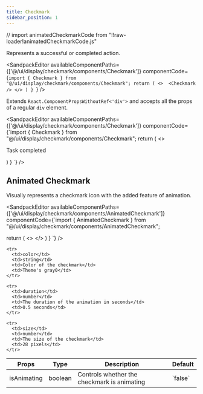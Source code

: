 ```yaml
---
title: Checkmark
sidebar_position: 1
---
```


// import animatedCheckmarkCode from "!!raw-loader!animatedCheckmarkCode.js"

Represents a successful or completed action. 

<Tabs>
<TabItem value="usage" label="Usage" default>

<SandpackEditor
  availableComponentPaths={['@/ui/display/checkmark/components/Checkmark']}
  componentCode={`import { Checkmark } from "@/ui/display/checkmark/components/Checkmark";
 return (
  <> 
  <Checkmark />
 </>
 )
}
`} 
/>

</TabItem>

<TabItem value="props" label="Props">

Extends `React.ComponentPropsWithoutRef<'div'>` and accepts all the props of a regular `div` element.

</TabItem >

<TabItem value="example" label="Example">

<SandpackEditor
  availableComponentPaths={['@/ui/display/checkmark/components/Checkmark']}
  componentCode={`import { Checkmark } from "@/ui/display/checkmark/components/Checkmark";
 return (
  <> 
  <div style={{display: 'flex', alignItems: 'center'}}>
   <Checkmark />  <p style={{marginLeft: '8px'}}>Task completed </p>
 </div>
 </>
 )
}
`} 
/>


</TabItem>

</Tabs>

## Animated Checkmark 

Visually represents a checkmark icon with the added feature of animation. 

<Tabs>

<TabItem value="usage" label="Usage" default>

<SandpackEditor
  availableComponentPaths={['@/ui/display/checkmark/components/AnimatedCheckmark']}
  componentCode={`import { AnimatedCheckmark } from "@/ui/display/checkmark/components/AnimatedCheckmark";

  return (
    <> 
    <AnimatedCheckmark isAnimating={true}/>
    </>
    )
}
`}
/>

</TabItem>

<TabItem value="props" label="Props" default>

<table>
  <thead>
    <tr>
      <th>Props</th>
      <th>Type</th>
      <th>Description</th>
      <th>Default</th>
    </tr>
  </thead>

  <tbody>
    <tr>
      <td>isAnimating</td>
      <td>boolean</td>
      <td>Controls whether the checkmark is animating</td>
      <td>`false`</td>
    </tr>

    <tr>
      <td>color</td>
      <td>string</td>
      <td>Color of the checkmark</td>
      <td>Theme's gray0</td>
    </tr>

    <tr>
      <td>duration</td>
      <td>number</td>
      <td>The duration of the animation in seconds</td>
      <td>0.5 seconds</td>
    </tr>

    <tr>
      <td>size</td>
      <td>number</td>
      <td>The size of the checkmark</td>
      <td>28 pixels</td>
    </tr>

  </tbody>
</table>

</TabItem>

</Tabs>
